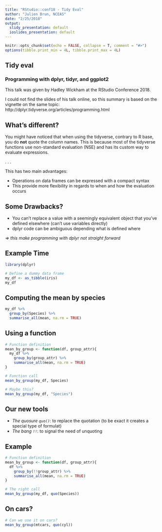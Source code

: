 ```yaml
---
title: "RStudio::conf18 - Tidy Eval"
author: "Julien Brun, NCEAS"
date: "2/25/2018"
output:
  slidy_presentation: default
  ioslides_presentation: default
---
```


```r
knitr::opts_chunk$set(echo = FALSE, collapse = T, comment = "#>")
options(tibble.print_min = 4L, tibble.print_max = 4L)
```

## Tidy eval

### Programming with dplyr, tidyr, and ggplot2

This talk was given by Hadley Wickham at the RStudio Conference 2018. 

I could not find the slides of his talk online, so this summary is based on the vignette on the same topic: http://dplyr.tidyverse.org/articles/programming.html


## What's different?

You might have noticed that when using the tidyverse, contrary to R base, you do **not** quote the column names. This is because most of the tidyverse functions use non-standard evaluation (NSE) and has its custom way to evaluate expressions.

. . . 

This has two main advantages:

- Operations on data frames can be expressed with a compact syntax
- This provide more flexibility in regards to when and how the evaluation occurs

## Some Drawbacks?

- You can't replace a value with a seemingly equivalent object that you've defined elsewhere (can't use variables directly)
- dplyr code can be ambiguous depending what is defined where

*=> this make programming with dplyr  not straight forward*

## Example Time

```r
library(dplyr)

# Define a dummy data frame
my_df <- as_tibble(iris)
my_df

```

## Computing the mean by species

```r

my_df %>%
  group_by(Species) %>%
  summarise_all(mean, na.rm = TRUE)

```

## Using a function

```r
# Function definition
mean_by_group <- function(df, group_attr){
  my_df %>%
    group_by(group_attr) %>%
    summarise_all(mean, na.rm = TRUE)
}

# Function call
mean_by_group(my_df, Species)

# Maybe this?
mean_by_group(my_df, "Species")
```
## Our new tools

- *The quosure `quo()`*: to replace the quotation (to be exact it creates a special type of formulat)
- *The bang `!!`*: to signal the need of unquoting

## Example

```r
# Function definition
mean_by_group <- function(df, group_attr){
  df %>%
    group_by(!!group_attr) %>%
    summarise_all(mean, na.rm = TRUE)
}

# The right call
mean_by_group(my_df, quo(Species))

```
## On cars?
```r
# Can we use it on cars?
mean_by_group(mtcars, quo(cyl))
```
